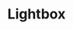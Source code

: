 ---
title : Lightbox
banner: https://cdn.dribbble.com/users/24966/screenshots/4710187/logo_v1.jpg?resize=800x600&vertical=center
publishedAt:  2023-09-19 06:00:00
draft: true
category: Design
---